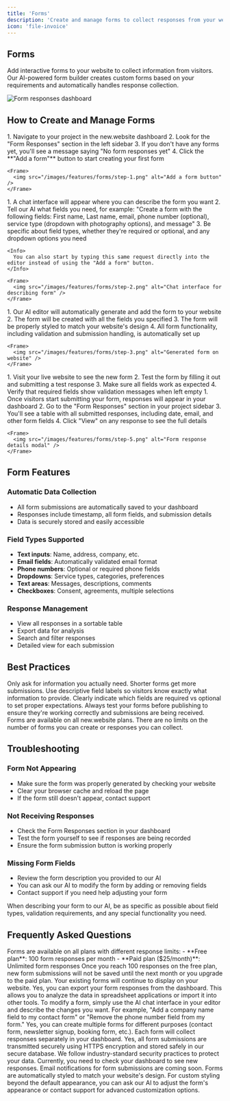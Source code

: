 ```yaml
---
title: 'Forms'
description: 'Create and manage forms to collect responses from your website visitors'
icon: 'file-invoice'
---
```


## Forms

Add interactive forms to your website to collect information from visitors. Our AI-powered form builder creates custom forms based on your requirements and automatically handles response collection.

<Frame>
  <img src="/images/features/forms/dashboard.png" alt="Form responses dashboard" />
</Frame>

## How to Create and Manage Forms

<Steps>
  <Step title="Add a Form">
    1. Navigate to your project in the new.website dashboard
    2. Look for the "Form Responses" section in the left sidebar
    3. If you don't have any forms yet, you'll see a message saying "No form responses yet"
    4. Click the **"Add a form"** button to start creating your first form
    
    <Frame>
      <img src="/images/features/forms/step-1.png" alt="Add a form button" />
    </Frame>
  </Step>
  
  <Step title="Describe Your Form">
    1. A chat interface will appear where you can describe the form you want
    2. Tell our AI what fields you need, for example: "Create a form with the following fields: First name, Last name, email, phone number (optional), service type (dropdown with photography options), and message"
    3. Be specific about field types, whether they're required or optional, and any dropdown options you need
    
    <Info>
      You can also start by typing this same request directly into the editor instead of using the "Add a form" button.
    </Info>
    
    <Frame>
      <img src="/images/features/forms/step-2.png" alt="Chat interface for describing form" />
    </Frame>
  </Step>
  
  <Step title="AI Adds the Form">
    1. Our AI editor will automatically generate and add the form to your website
    2. The form will be created with all the fields you specified
    3. The form will be properly styled to match your website's design
    4. All form functionality, including validation and submission handling, is automatically set up
    
    <Frame>
      <img src="/images/features/forms/step-3.png" alt="Generated form on website" />
    </Frame>
  </Step>
  
  <Step title="Test Your Form">
    1. Visit your live website to see the new form
    2. Test the form by filling it out and submitting a test response
    3. Make sure all fields work as expected
    4. Verify that required fields show validation messages when left empty
  </Step>
  
  <Step title="View Responses">
    1. Once visitors start submitting your form, responses will appear in your dashboard
    2. Go to the "Form Responses" section in your project sidebar
    3. You'll see a table with all submitted responses, including date, email, and other form fields
    4. Click "View" on any response to see the full details
    
    <Frame>
      <img src="/images/features/forms/step-5.png" alt="Form response details modal" />
    </Frame>
  </Step>
</Steps>

## Form Features

### Automatic Data Collection
- All form submissions are automatically saved to your dashboard
- Responses include timestamp, all form fields, and submission details
- Data is securely stored and easily accessible

### Field Types Supported
- **Text inputs**: Name, address, company, etc.
- **Email fields**: Automatically validated email format
- **Phone numbers**: Optional or required phone fields
- **Dropdowns**: Service types, categories, preferences
- **Text areas**: Messages, descriptions, comments
- **Checkboxes**: Consent, agreements, multiple selections

### Response Management
- View all responses in a sortable table
- Export data for analysis
- Search and filter responses
- Detailed view for each submission

## Best Practices

<CardGroup cols={2}>
  <Card title="Keep Forms Simple" icon="minimize">
    Only ask for information you actually need. Shorter forms get more submissions.
  </Card>
  
  <Card title="Clear Labels" icon="tag">
    Use descriptive field labels so visitors know exactly what information to provide.
  </Card>
  
  <Card title="Mark Required Fields" icon="asterisk">
    Clearly indicate which fields are required vs optional to set proper expectations.
  </Card>
  
  <Card title="Test Before Publishing" icon="flask">
    Always test your forms before publishing to ensure they're working correctly and submissions are being received.
  </Card>
</CardGroup>

<Note>
  Forms are available on all new.website plans. There are no limits on the number of forms you can create or responses you can collect.
</Note>

## Troubleshooting

### Form Not Appearing
- Make sure the form was properly generated by checking your website
- Clear your browser cache and reload the page
- If the form still doesn't appear, contact support

### Not Receiving Responses
- Check the Form Responses section in your dashboard
- Test the form yourself to see if responses are being recorded
- Ensure the form submission button is working properly

### Missing Form Fields
- Review the form description you provided to our AI
- You can ask our AI to modify the form by adding or removing fields
- Contact support if you need help adjusting your form

<Tip>
  When describing your form to our AI, be as specific as possible about field types, validation requirements, and any special functionality you need.
</Tip>

## Frequently Asked Questions

<AccordionGroup>
  <Accordion title="How much do forms cost?">
    Forms are available on all plans with different response limits:
    - **Free plan**: 100 form responses per month
    - **Paid plan ($25/month)**: Unlimited form responses
  </Accordion>

  <Accordion title="What happens when I reach my response limit on the free plan?">
    Once you reach 100 responses on the free plan, new form submissions will not be saved until the next month or you upgrade to the paid plan. Your existing forms will continue to display on your website.
  </Accordion>

  <Accordion title="Can I export my form responses?">
    Yes, you can export your form responses from the dashboard. This allows you to analyze the data in spreadsheet applications or import it into other tools.
  </Accordion>

  <Accordion title="How do I edit or modify an existing form?">
    To modify a form, simply use the AI chat interface in your editor and describe the changes you want. For example, "Add a company name field to my contact form" or "Remove the phone number field from my form."
  </Accordion>

  <Accordion title="Can I have multiple forms on my website?">
    Yes, you can create multiple forms for different purposes (contact form, newsletter signup, booking form, etc.). Each form will collect responses separately in your dashboard.
  </Accordion>

  <Accordion title="Are form submissions secure?">
    Yes, all form submissions are transmitted securely using HTTPS encryption and stored safely in our secure database. We follow industry-standard security practices to protect your data.
  </Accordion>

  <Accordion title="Do I get notified when someone submits a form?">
    Currently, you need to check your dashboard to see new responses. Email notifications for form submissions are coming soon.
  </Accordion>

  <Accordion title="Can I customize the styling of my forms?">
    Forms are automatically styled to match your website's design. For custom styling beyond the default appearance, you can ask our AI to adjust the form's appearance or contact support for advanced customization options.
  </Accordion>
</AccordionGroup>